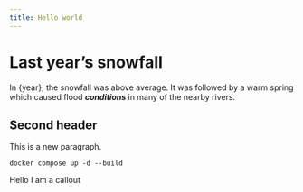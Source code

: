 ```yaml
---
title: Hello world
---
```



# Last year’s snowfall

In {year}, the snowfall was above average.
It was followed by a warm spring which caused
flood ***conditions*** in many of the nearby rivers.

## Second header

This is a new paragraph.
```
docker compose up -d --build
```

<Callout type="warning">Hello I am a callout</Callout>